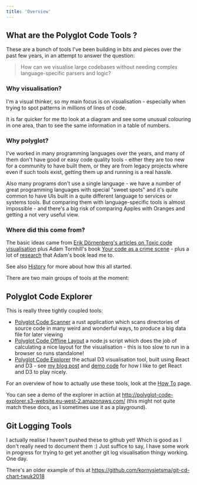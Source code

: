 ```yaml
---
title: 'Overview'
---
```


## What are the Polyglot Code Tools ?

These are a bunch of tools I've been building in bits and pieces over the past few years, in an attempt to answer the question:

> How can we visualise large codebases without needing complex language-specific parsers and logic?

### Why visualisation?

I'm a visual thinker, so my main focus is on visualisation - especially when trying to spot patterns in millions of lines of code.

It is far quicker for me tto look at a diagram and see some unusual colouring in one area, than to see the same information in a table of numbers.

### Why polyglot?

I've worked in many programming languages over the years, and many of them don't have good or easy code quality tools - either they are too new for a community to have built them, or they are from legacy projects where even if such tools exist, getting them up and running is a real hassle.

Also many programs don't use a single language - we have a number of great programming languages with special "sweet spots" and it's quite common to have UIs built in a quite different language to services or systems tools.  But comparing them with language-specific tools is almost impossible - and there's a big risk of comparing Apples with Oranges and getting a not very useful view.

### Where did this come from?

The basic ideas came from [Erik Dörnenberg's articles on Toxic code visualisation](https://erik.doernenburg.com/2013/06/toxicity-reloaded/) plus Adam Tornhill's book [Your code as a crime scene](https://pragprog.com/book/atcrime/your-code-as-a-crime-scene) - plus a lot of [research](/research) that Adam's book lead me to.

See also [History](/history) for more about how this all started.

There are two main groups of tools at the moment:

## Polyglot Code Explorer

This is really three tightly coupled tools:

* [Polyglot Code Scanner](/tools/scanner/description) a rust application which scans directories of source code in many weird and wonderful ways, to produce a big data file for later viewing
* [Polyglot Code Offline Layout](/tools/layout/description) a node.js script which does the job of calculating a nice layout for the visualisation - this is too slow to run in a browser so runs standalone!
* [Polyglot Code Explorer](/tools/explorer/description) the actual D3 visualisation tool, built using React and D3 - see [my blog post](https://blog.korny.info/2020/07/19/better-d3-with-react.html) and [demo code](https://github.com/kornysietsma/d3-react-demo) for how I like to get React and D3 to play nicely.

For an overview of how to actually use these tools, look at the [How To](/tools/explorer/howto) page.

You can see a demo of the explorer in action at <http://polyglot-code-explorer.s3-website.eu-west-2.amazonaws.com/> (this might not quite match these docs, as I sometimes use it as a playground).

## Git Logging Tools

I actually realise I haven't pushed these to github yet! Which is good as I don't really need to document them :) Just suffice to say, I have some work in progress for trying to get yet another git log visualisation thingy working.  One day.

There's an older example of this at <https://github.com/kornysietsma/git-cd-chart-twuk2018>


